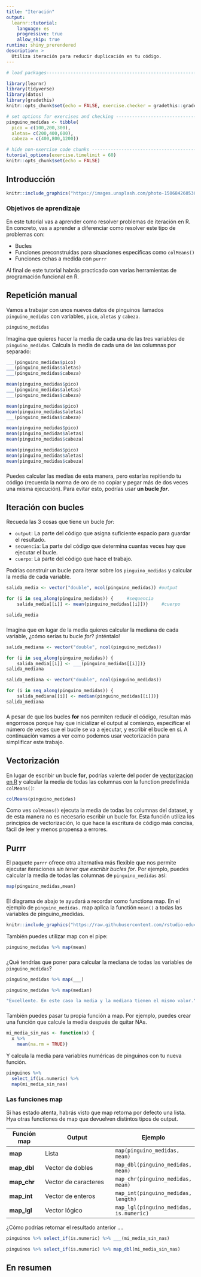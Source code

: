 ```yaml
---
title: "Iteración"
output: 
  learnr::tutorial:
    language: es
    progressive: true
    allow_skip: true
runtime: shiny_prerendered
description: >
  Utiliza iteración para reducir duplicación en tu código.
---
```


<!-- Add JavaScript code for making the exercise code larger -->
<script language="JavaScript" src="js/exercise-font-size.js"></script>

```r
# load packages-----------------------------------------------------------------

library(learnr)
library(tidyverse)
library(datos)
library(gradethis)
knitr::opts_chunk$set(echo = FALSE, exercise.checker = gradethis::grade_learnr)

# set options for exercises and checking ---------------------------------------
pinguino_medidas <- tibble(
  pico = c(100,200,300),
  aletas= c(200,400,600),
  cabeza = c(400,800,1200))

# hide non-exercise code chunks ------------------------------------------------
tutorial_options(exercise.timelimit = 60)
knitr::opts_chunk$set(echo = FALSE)
```

## Introducción

```r
knitr::include_graphics("https://images.unsplash.com/photo-1506842605307-bbcbd9ea121f?ixlib=rb-1.2.1&ixid=MnwxMjA3fDB8MHxwaG90by1wYWdlfHx8fGVufDB8fHx8&auto=format&fit=crop&w=1267&q=80")
```

### Objetivos de aprendizaje

En este tutorial vas a aprender como resolver problemas de iteración en R. En concreto, vas a aprender a diferenciar como resolver este tipo de problemas con:

* Bucles
* Funciones preconstruidas para situaciones especificas como `colMeans()` 
* Funciones echas a medida con `purrr`

Al final de este tutorial habrás practicado con varias herramientas de programación funcional en R.

## Repetición manual

Vamos a trabajar con unos nuevos datos de pinguinos llamados `pinguino_medidas` con variables, `pico`, `aletas` y `cabeza`. 

```r
pinguino_medidas
```

Imagina que quieres hacer la media de cada una de las tres variables de `pinguino_medidas`. Calcula la media de cada una de las columnas por separado:

```r
___(pinguino_medidas$pico)
___(pinguino_medidas$aletas)
___(pinguino_medidas$cabeza)
```

```r
mean(pinguino_medidas$pico)
___(pinguino_medidas$aletas)
___(pinguino_medidas$cabeza)
```

```r
mean(pinguino_medidas$pico)
mean(pinguino_medidas$aletas)
___(pinguino_medidas$cabeza)
```

```r
mean(pinguino_medidas$pico)
mean(pinguino_medidas$aletas)
mean(pinguino_medidas$cabeza)
```

```r
mean(pinguino_medidas$pico)
mean(pinguino_medidas$aletas)
mean(pinguino_medidas$cabeza)
```

###

Puedes calcular las medias de esta manera, pero estarías repitiendo tu código (recuerda la norma de oro de no copiar y pegar más de dos veces una misma ejecución). Para evitar esto, podrías usar **un bucle _for_**.

## Iteración con bucles


Recueda las 3 cosas que tiene un bucle _for_:

* `output`: La parte del código que asigna suficiente espacio para guardar el resultado. 
* `secuencia`: La parte del código que determina cuantas veces hay que ejecutar el bucle.
* `cuerpo`: La parte del código que hace el trabajo.

Podrías construir un bucle para iterar sobre los `pinguino_medidas` y calcular la media de cada variable.

```r
salida_media <- vector("double", ncol(pinguino_medidas)) #output

for (i in seq_along(pinguino_medidas)) {     #sequencia
    salida_media[[i]] <- mean(pinguino_medidas[[i]])}     #cuerpo  
```

```r
salida_media
```

###

Imagina que en lugar de la media quieres calcular la mediana de cada variable, ¿cómo serías tu bucle _for_? ¡Inténtalo!

```r
salida_mediana <- vector("double", ncol(pinguino_medidas)) 

for (i in seq_along(pinguino_medidas)) {    
    salida_media[[i]] <- ___(pinguino_medidas[[i]])}      
salida_mediana
```

```r
salida_mediana <- vector("double", ncol(pinguino_medidas)) 

for (i in seq_along(pinguino_medidas)) {   
    salida_mediana[[i]] <- median(pinguino_medidas[[i]])} 
salida_mediana
```

###

A pesar de que los bucles __for__ nos permiten reducir el código, resultan más engorrosos porque hay que inicializar el output al comienzo, especificar el número de veces que el bucle se va a ejecutar, y escribir el bucle en sí. A continuación vamos a ver como podemos usar vectorización para simplificar este trabajo.


## Vectorización

En lugar de escribir un bucle __for__, podrías valerte del poder de [vectorizacion en R](https://swcarpentry.github.io/r-novice-gapminder-es/09-vectorization/) y calcular la media de todas las columnas con la function predefinida `colMeans()`:

```r
colMeans(pinguino_medidas)
```
Como ves `colMeans()`  ejecuta la media de todas las columnas del dataset, y de esta manera no es necesario escribir un bucle for. Esta función utiliza los principios de vectorización, lo que hace la escritura de código más concisa, fácil de leer y menos propensa a errores.

## Purrr

El paquete `purrr` ofrece otra alternativa más flexible que nos permite ejecutar iteraciones _sin tener que escribir bucles for_. Por ejemplo, puedes calcular la media de todas las columnas de `pinguino_medidas` así:

```r
map(pinguino_medidas,mean)
```

###

El diagrama de abajo te ayudará a recordar como functiona map. En el ejemplo de `pinguino_medidas.` map aplica la functión `mean()` a todas las variables de pinguino_medidas.

```r
knitr::include_graphics("https://raw.githubusercontent.com/rstudio-education/primers/master/iterate/map/www/images/map.png")
```

También puedes utilizar map con el pipe:

```r
pinguino_medidas %>% map(mean)
```

###

¿Qué tendrías que poner para calcular la mediana de todas las variables de `pinguino_medidas`?

```r
pinguino_medidas %>% map(___)

```

```r
pinguino_medidas %>% map(median)
```

```r
"Excellente. En este caso la media y la mediana tienen el mismo valor."
```

###

También puedes pasar tu propia función a map. Por ejemplo, puedes crear una función que calcule la media después de quitar NAs. 

```r
mi_media_sin_nas <- function(x) {
  x %>%
    mean(na.rm = TRUE)}
```

Y calcula la media para variables numéricas de pinguinos con tu nueva función.

```r
pinguinos %>% 
  select_if(is.numeric) %>%
  map(mi_media_sin_nas)
```

### Las funciones map

Si has estado atenta, habrás visto que map retorna por defecto una lista. Hya otras functiones de map que devuelven distintos tipos de output.

Función map    | Output                                               | Ejemplo
----------------- | ------------------------------------------------- | -------
**map**             | Lista                         | `map(pinguino_medidas, mean)`
**map_dbl**             | Vector de dobles                  | `map_dbl(pinguino_medidas, mean)`
**map_chr**             | Vector de caracteres                         | `map_chr(pinguino_medidas, mean)`
**map_int**             | Vector de enteros                         | `map_int(pinguino_medidas, length)`
**map_lgl**             | Vector lógico                         | `map_lgl(pinguino_medidas, is.numeric)`


¿Cómo podrías retornar el resultado anterior ....

```r
pinguinos %>% select_if(is.numeric) %>% ___(mi_media_sin_nas)

```

```r
pinguinos %>% select_if(is.numeric) %>% map_dbl(mi_media_sin_nas)
```


## En resumen
